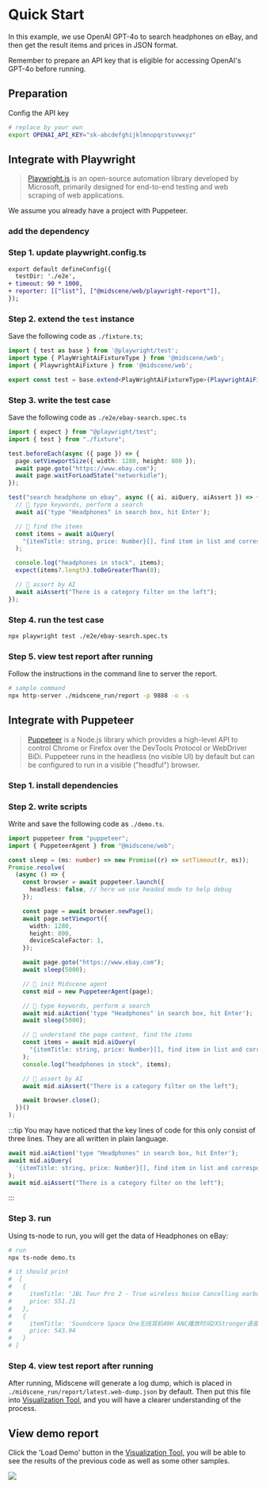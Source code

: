 # Quick Start


In this example, we use OpenAI GPT-4o to search headphones on eBay, and then get the result items and prices in JSON format. 

Remember to prepare an API key that is eligible for accessing OpenAI's GPT-4o before running.

## Preparation

Config the API key

```bash
# replace by your own
export OPENAI_API_KEY="sk-abcdefghijklmnopqrstuvwxyz"
```

## Integrate with Playwright

> [Playwright.js](https://playwright.com/) is an open-source automation library developed by Microsoft, primarily designed for end-to-end testing and web scraping of web applications.

We assume you already have a project with Puppeteer.

### add the dependency

<PackageManagerTabs command="install @midscene/web --save-dev" />

### Step 1. update playwright.config.ts

```diff
export default defineConfig({
  testDir: './e2e',
+ timeout: 90 * 1000,
+ reporter: [["list"], ["@midscene/web/playwright-report"]],
});
```

### Step 2. extend the `test` instance

Save the following code as `./fixture.ts`;

```typescript
import { test as base } from '@playwright/test';
import type { PlayWrightAiFixtureType } from '@midscene/web';
import { PlaywrightAiFixture } from '@midscene/web';

export const test = base.extend<PlayWrightAiFixtureType>(PlaywrightAiFixture());
```

### Step 3. write the test case

Save the following code as `./e2e/ebay-search.spec.ts`

```typescript title="./e2e/ebay-search.spec.ts"
import { expect } from "@playwright/test";
import { test } from "./fixture";

test.beforeEach(async ({ page }) => {
  page.setViewportSize({ width: 1280, height: 800 });
  await page.goto("https://www.ebay.com");
  await page.waitForLoadState("networkidle");
});

test("search headphone on ebay", async ({ ai, aiQuery, aiAssert }) => {
  // 👀 type keywords, perform a search
  await ai('type "Headphones" in search box, hit Enter');

  // 👀 find the items
  const items = await aiQuery(
    "{itemTitle: string, price: Number}[], find item in list and corresponding price"
  );

  console.log("headphones in stock", items);
  expect(items?.length).toBeGreaterThan(0);

  // 👀 assert by AI
  await aiAssert("There is a category filter on the left");
});

```

### Step 4. run the test case

```bash
npx playwright test ./e2e/ebay-search.spec.ts
```

### Step 5. view test report after running

Follow the instructions in the command line to server the report. 

```bash
# sample command
npx http-server ./midscene_run/report -p 9888 -o -s
```

## Integrate with Puppeteer

> [Puppeteer](https://pptr.dev/) is a Node.js library which provides a high-level API to control Chrome or Firefox over the DevTools Protocol or WebDriver BiDi. Puppeteer runs in the headless (no visible UI) by default but can be configured to run in a visible ("headful") browser.

### Step 1. install dependencies

<PackageManagerTabs command="install @midscene/web puppeteer ts-node --save-dev" />

### Step 2. write scripts

Write and save the following code as `./demo.ts`.

```typescript title="./demo.ts"
import puppeteer from "puppeteer";
import { PuppeteerAgent } from "@midscene/web";

const sleep = (ms: number) => new Promise((r) => setTimeout(r, ms));
Promise.resolve(
  (async () => {
    const browser = await puppeteer.launch({
      headless: false, // here we use headed mode to help debug
    });

    const page = await browser.newPage();
    await page.setViewport({
      width: 1280,
      height: 800,
      deviceScaleFactor: 1,
    });

    await page.goto("https://www.ebay.com");
    await sleep(5000);

    // 👀 init Midscene agent
    const mid = new PuppeteerAgent(page);

    // 👀 type keywords, perform a search
    await mid.aiAction('type "Headphones" in search box, hit Enter');
    await sleep(5000);

    // 👀 understand the page content, find the items
    const items = await mid.aiQuery(
      "{itemTitle: string, price: Number}[], find item in list and corresponding price"
    );
    console.log("headphones in stock", items);

    // 👀 assert by AI
    await mid.aiAssert("There is a category filter on the left");

    await browser.close();
  })()
);
```

:::tip
You may have noticed that the key lines of code for this only consist of three lines. They are all written in plain language.

```typescript
await mid.aiAction('type "Headphones" in search box, hit Enter');
await mid.aiQuery(
  '{itemTitle: string, price: Number}[], find item in list and corresponding price',
);
await mid.aiAssert("There is a category filter on the left");
```
:::

### Step 3. run

Using ts-node to run, you will get the data of Headphones on eBay:

```bash
# run
npx ts-node demo.ts

# it should print 
#  [
#   {
#     itemTitle: 'JBL Tour Pro 2 - True wireless Noise Cancelling earbuds with Smart Charging Case',
#     price: 551.21
#   },
#   {
#     itemTitle: 'Soundcore Space One无线耳机40H ANC播放时间2XStronger语音还原',
#     price: 543.94
#   }
# ]
```

### Step 4. view test report after running

After running, Midscene will generate a log dump, which is placed in `./midscene_run/report/latest.web-dump.json` by default. Then put this file into [Visualization Tool](/visualization/), and you will have a clearer understanding of the process.


## View demo report

Click the 'Load Demo' button in the [Visualization Tool](/visualization/), you will be able to see the results of the previous code as well as some other samples.

![](/view-demo-visualization.gif)